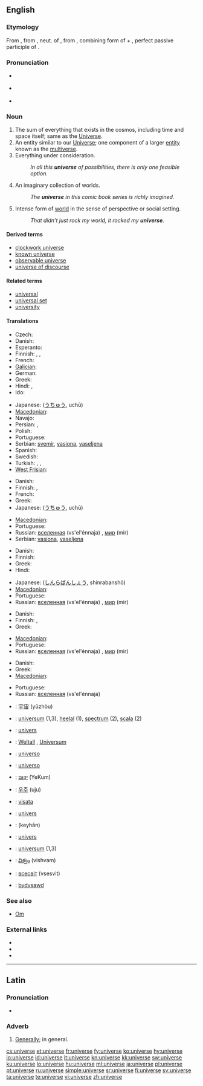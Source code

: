 {{also|Universe}}
==English==

===Etymology===
From {{etyl|fro}} {{term|univers}}, from {{etyl|la}} {{term|universum||all things, as a whole, the universe}}, neut. of {{term|universus||all together, whole, entire, collective, general, literally turned or combined into one}}, from {{term|uni-}}, combining form of {{term|unus||one}} + {{term|versus||turned}}, perfect passive participle of {{term|vertere||to turn}}.

===Pronunciation===
* {{a|UK}} {{IPA|/ˈjuːnɪˌvɜːs/}}
* {{a|US}} {{IPA|/ˈjunəˌvɝs/}}
* {{audio|en-us-universe.ogg|Audio (US)}}

===Noun===
{{en-noun}}

# The sum of everything that exists in the cosmos, including time and space itself; same as the [[Universe]].
# An entity similar to our [[Universe]]; one component of a larger [[entity]] known as the [[multiverse]].
# Everything under consideration.
#: ''In all this '''universe''' of possibilities, there is only one feasible option.''
# An imaginary collection of worlds.
#: ''The '''universe''' in this comic book series is richly imagined.''
# Intense form of [[world]] in the sense of perspective or social setting.
#: ''That didn’t just rock my world, it rocked my '''universe'''.''

====Derived terms====
* [[clockwork universe]]
* [[known universe]]
* [[observable universe]]
* [[universe of discourse]]

====Related terms====
* [[universal]]
* [[universal set]]
* [[university]]

====Translations====
{{trans-top|The Universe}}
* Czech: {{t+|cs|vesmír|m}}
* Danish: {{t-|da|univers|n}}
* Esperanto: {{t|eo|universo}}
* Finnish: {{t+|fi|maailmankaikkeus}}, {{t+|fi|universumi}}, {{t+|fi|kosmos}}
* French: {{t+|fr|Univers|m}}
* [[Galician]]: {{t|gl|universo|m}}
* German: {{t+|de|Universum|n}}
* Greek: {{t|el|σύμπαν|n|tr=ímban}}
* Hindi: {{t|hi|अंतरिक्ष|xs=Hindi}},  {{t-|hi|ब्रह्माण्ड|xs=Hindi}}
* Ido: {{t|io|universo}}
{{trans-mid}}
* Japanese: {{Jpan|[[宇宙]]}} ([[うちゅう]], uchū)
* [[Macedonian]]: {{t-|mk|вселена|f|tr=vsélena}}
* Navajo: {{tø|nv|yágháhookáán}}
* Persian: {{t|fa|كيهان|tr=keyhân|sc=fa-Arab}},  {{t|fa|هستی|tr=hasti|sc=fa-Arab}}
* Polish: {{t-|pl|wszechświat|m}}
* Portuguese: {{t+|pt|universo|m}}
* Serbian: [[svemir]], [[vasiona]], [[vaseljena]]
* Spanish: {{t+|es|universo|m}}
* Swedish: {{t+|sv|universum}}
* Turkish: {{t+|tr|uzay}}, {{t+|tr|evren}}, {{t+|tr|cihan|n}}
* [[West Frisian]]: {{t+|fy|hielal|xs=West Frisian}}
{{trans-bottom}}

{{trans-top|An entity similar to our Universe}}
* Danish: {{t-|da|univers|n}}
* Finnish: {{t+|fi|maailmankaikkeus}}, {{t+|fi|universumi}}
* French: {{t+|fr|univers|m}}
* Greek: {{t|el|σύμπαν|n|tr=símban}}
* Japanese: {{Jpan|[[宇宙]]}} ([[うちゅう]], uchū)
{{trans-mid}}
* [[Macedonian]]: {{t-|mk|вселена|f|tr=vsélena}}
* Portuguese: {{t+|pt|universo|m}}
* Russian: [[вселенная]] (vs'el'énnaja) {{f}}, [[мир]] (mir) {{m}}
* Serbian: [[vasiona]], [[vaseljena]]
{{trans-bottom}}

{{trans-top|Everything under consideration}}
* Danish: {{t-|da|univers|n}}
* Finnish: {{t+|fi|avaruus}}
* Greek: {{t|el|σύμπαν|n|tr=símban}}
* Hindi: {{t-|hi|ब्रह्माण्ड|xs=Hindi}}
{{trans-mid}}
* Japanese: {{Jpan|[[森羅万象]]}} ([[しんらばんしょう]], shinrabanshō)
* [[Macedonian]]: {{t-|mk|вселена|f|tr=vsélena}}
* Portuguese: {{t+|pt|universo|m}}
* Russian: [[вселенная]] (vs'el'énnaja) {{f}}, [[мир]] (mir) {{m}}
{{trans-bottom}}

{{trans-top|An imaginary collection of worlds}}
* Danish: {{t-|da|univers|n}}
* Finnish: {{t+|fi|maailma}}, {{t+|fi|maailma|alt=maailmat}}
* Greek: {{t|el|σύμπαν|n|tr=símban|sc=Grek}}
{{trans-mid}}
* [[Macedonian]]: {{t-|mk|вселена|f|tr=vsélena}}
* Portuguese: {{t+|pt|universo|m}}
* Russian: [[вселенная]] (vs'el'énnaja) {{f}}, [[мир]] (mir) {{m}}
{{trans-bottom}}

{{trans-top|Intense form of world in the sense of perspective or social setting}}
* Danish: {{t-|da|univers|n}}
* Greek: {{t|el|σύμπαν|n|tr=símban|sc=Grek}}
* [[Macedonian]]: {{t-|mk|вселена|f|tr=vsélena}}
{{trans-mid}}
* Portuguese: {{t+|pt|universo|m}}
* Russian: [[вселенная]] (vs'el'énnaja) {{f}}
{{trans-bottom}}

{{checktrans-top}}
* {{ttbc|Chinese}}: [[宇宙]] (yǔzhòu)
* {{ttbc|Dutch}}: [[universum]] {{n}} (1,3), [[heelal]] {{n}} (1), [[spectrum]] {{n}} (2), [[scala]] {{n}} (2)
* {{ttbc|French}}: [[univers]] {{m}}
* {{ttbc|German}}: [[Weltall]] {{n}}, [[Universum]] {{n}}
* {{ttbc|Interlingua}}: [[universo#Interlingua|universo]]
* {{ttbc|Italian}}: [[universo#Italian|universo]] {{m}}
* {{ttbc|Hebrew}}: [[יקום]] (YeKum)
{{checktrans-mid}}
* {{ttbc|Korean}}: [[우주]] (uju)
* {{ttbc|Lithuanian}}: [[visata]] {{f}}
* {{ttbc|Maltese}}: [[univers]] {{m}}
* {{ttbc|Persian}}: {{fa-Arab|[[کیهان]]}} (keyhān)
* {{ttbc|Romanian}}: [[univers]] {{n}}
* {{ttbc|Swedish}}: [[universum]] {{n}} (1,3)
* {{ttbc|Telugu}}: [[విశ్వం]] (vishvam)
* {{ttbc|Ukrainian}}: [[всесвіт]] (vsesvit) {{m}}
* {{ttbc|Welsh}}: [[bydysawd]]
{{checktrans-bottom}}

===See also===
* [[Om]]

===External links===
{{sister|disambig}}
* {{pedia|universe}}
* {{pedia|universe (economics)}}
* {{pedia|universe (mathematics)}}

----

==Latin==

===Pronunciation===
* {{IPA|/uː.nɪˈwɛːr.seː/|lang=la}}

===Adverb===
{{la-adv|ūniversē||-}}

# [[generally|Generally]]; in general.

[[cs:universe]]
[[et:universe]]
[[fr:universe]]
[[fy:universe]]
[[ko:universe]]
[[hy:universe]]
[[io:universe]]
[[id:universe]]
[[it:universe]]
[[kn:universe]]
[[kk:universe]]
[[sw:universe]]
[[ku:universe]]
[[lo:universe]]
[[hu:universe]]
[[ml:universe]]
[[ja:universe]]
[[pl:universe]]
[[pt:universe]]
[[ru:universe]]
[[simple:universe]]
[[sr:universe]]
[[fi:universe]]
[[sv:universe]]
[[ta:universe]]
[[te:universe]]
[[vi:universe]]
[[zh:universe]]
